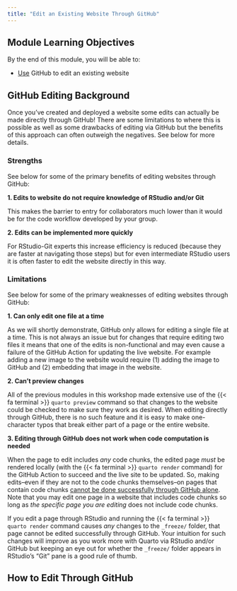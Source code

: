 ```yaml
---
title: "Edit an Existing Website Through GitHub"
---
```


## Module Learning Objectives

By the end of this module, you will be able to:

- <u>Use</u> GitHub to edit an existing website

## GitHub Editing Background

Once you've created and deployed a website some edits can actually be made directly through GitHub! There are some limitations to where this is possible as well as some drawbacks of editing via GitHub but the benefits of this approach can often outweigh the negatives. See below for more details.

:::{.panel-tabset}
### Strengths

See below for some of the primary benefits of editing websites through GitHub:

**1. Edits to website do not require knowledge of RStudio and/or Git**

This makes the barrier to entry for collaborators much lower than it would be for the code workflow developed by your group.

**2. Edits can be implemented more quickly**

For RStudio-Git experts this increase efficiency is reduced (because they are faster at navigating those steps) but for even intermediate RStudio users it is often faster to edit the website directly in this way.

### Limitations

See below for some of the primary weaknesses of editing websites through GitHub:

**1. Can only edit one file at a time**

As we will shortly demonstrate, GitHub only allows for editing a single file at a time. This is not always an issue but for changes that require editing two files it means that one of the edits is non-functional and may even cause a failure of the GitHub Action for updating the live website. For example adding a new image to the website would require (1) adding the image to GitHub and (2) embedding that image in the website.

**2. Can't preview changes**

All of the previous modules in this workshop made extensive use of the {{< fa terminal >}} `quarto preview` command so that changes to the website could be checked to make sure they work as desired. When editing directly through GitHub, there is no such feature and it is easy to make one-character typos that break either part of a page or the entire website.

**3. Editing through GitHub does not work when code computation is needed**

When the page to edit includes _any_ code chunks, the edited page _must_ be rendered locally (with the {{< fa terminal >}} `quarto render` command) for the GitHub Action to succeed and the live site to be updated. So, making edits--even if they are not to the code chunks themselves--on pages that contain code chunks <u>cannot be done successfully through GitHub alone</u>. Note that you may edit one page in a website that includes code chunks so long as _the specific page you are editing_ does not include code chunks.

If you edit a page through RStudio and running the {{< fa terminal >}} `quarto render` command causes _any_ changes to the `_freeze/` folder, that page cannot be edited successfully through GitHub. Your intuition for such changes will improve as you work more with Quarto via RStudio and/or GitHub but keeping an eye out for whether the `_freeze/` folder appears in RStudio's "Git" pane is a good rule of thumb.

:::

## How to Edit Through GitHub

